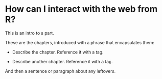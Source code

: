 # How can I interact with the web from R? {#sec-accessing-intro .unnumbered}

This is an intro to a part.

These are the chapters, introduced with a phrase that encapsulates them:

-   Describe the chapter. Reference it with a tag.

-   Describe another chapter. Reference it with a tag.

And then a sentence or paragraph about any leftovers.
